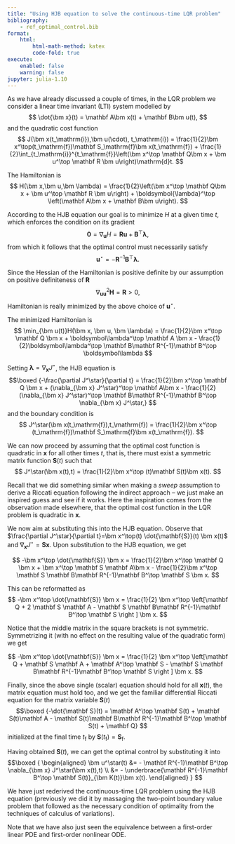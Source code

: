 ```yaml
---
title: "Using HJB equation to solve the continuous-time LQR problem"
bibliography: 
    - ref_optimal_control.bib
format:
    html:
        html-math-method: katex
        code-fold: true
execute:
    enabled: false
    warning: false
jupyter: julia-1.10
---
```


As we have already discussed a couple of times, in the LQR problem we consider a linear time invariant (LTI) system modelled by
$$
\dot{\bm x}(t) = \mathbf A\bm x(t) + \mathbf B\bm u(t),
$$
and the quadratic cost function
$$
J(\bm x(t_\mathrm{i}),\bm u(\cdot), t_\mathrm{i}) = \frac{1}{2}\bm x^\top(t_\mathrm{f})\mathbf S_\mathrm{f}\bm x(t_\mathrm{f}) + \frac{1}{2}\int_{t_\mathrm{i}}^{t_\mathrm{f}}\left(\bm x^\top \mathbf Q\bm x + \bm u^\top \mathbf R \bm u\right)\mathrm{d}t.
$$

The Hamiltonian is
$$
H(\bm x,\bm u,\bm \lambda) = \frac{1}{2}\left(\bm x^\top \mathbf Q\bm x + \bm u^\top \mathbf R \bm u\right) + \boldsymbol{\lambda}^\top \left(\mathbf A\bm x + \mathbf B\bm u\right).
$$

According to the HJB equation our goal is to minimize $H$ at a given time $t$, which enforces the condition on its gradient 
$$
\mathbf 0 = \nabla_{\bm u} H = \mathbf R\bm u + \mathbf B^\top \boldsymbol\lambda,
$$
from which it follows that the optimal control must necessarily satisfy 
$$
\bm u^\star = -\mathbf R^{-1} \mathbf B^\top \boldsymbol\lambda.
$$

Since the Hessian of the Hamiltonian is positive definite by our assumption on positive definiteness of $\mathbf R$
$$
\nabla_{\bm u \bm u}^2 \mathbf H = \mathbf R > 0,
$$
Hamiltonian is really minimized by the above choice of $\bm u^\star$.

The minimized Hamiltonian is
$$
\min_{\bm u(t)}H(\bm x, \bm u, \bm \lambda) = \frac{1}{2}\bm x^\top \mathbf Q \bm x + \boldsymbol\lambda^\top \mathbf A \bm x - \frac{1}{2}\boldsymbol\lambda^\top \mathbf B\mathbf R^{-1}\mathbf B^\top \boldsymbol\lambda
$$

Setting $\boldsymbol\lambda = \nabla_{\bm x} J^\star$, the HJB equation is
$$\boxed
{-\frac{\partial J^\star}{\partial t} = \frac{1}{2}\bm x^\top \mathbf Q \bm x + (\nabla_{\bm x} J^\star)^\top \mathbf A\bm x - \frac{1}{2}(\nabla_{\bm x} J^\star)^\top \mathbf B\mathbf R^{-1}\mathbf B^\top \nabla_{\bm x} J^\star,}
$$
and the boundary condition is
$$
J^\star(\bm x(t_\mathrm{f}),t_\mathrm{f}) = \frac{1}{2}\bm x^\top (t_\mathrm{f})\mathbf S_\mathrm{f}\bm x(t_\mathrm{f}).
$$

We can now proceed by assuming that the optimal cost function is quadratic in $\bm x$ for all other times $t$, that is, there must exist a symmetric matrix function $\mathbf S(t)$ such that
$$
J^\star(\bm x(t),t) = \frac{1}{2}\bm x^\top (t)\mathbf S(t)\bm x(t).
$$

:::{.callout-note}
Recall that we did something similar when making a *sweep* assumption to derive a Riccati equation following the indirect approach – we just make an inspired guess and see if it works. Here the inspiration comes from the observation made elsewhere, that the optimal cost function in the LQR problem is quadratic in $\bm x$.
:::

We now aim at substituting this into the HJB equation. Observe that $\frac{\partial J^\star}{\partial t}=\bm x^\top(t) \dot{\mathbf{S}}(t) \bm x(t)$ and $\nabla_{\bm x} J^\star = \mathbf S \bm x$. Upon substitution to the HJB equation, we get

$$
-\bm x^\top \dot{\mathbf{S}} \bm x = \frac{1}{2}\bm x^\top \mathbf Q \bm x + \bm x^\top \mathbf S \mathbf A\bm x - \frac{1}{2}\bm x^\top \mathbf S \mathbf B\mathbf R^{-1}\mathbf B^\top \mathbf S \bm x.
$$

This can be reformatted as
$$
-\bm x^\top \dot{\mathbf{S}} \bm x = \frac{1}{2} \bm x^\top \left[\mathbf Q + 2 \mathbf S \mathbf A - \mathbf S \mathbf B\mathbf R^{-1}\mathbf B^\top \mathbf S \right ] \bm x.
$$

Notice that the middle matrix in the square brackets is not symmetric. Symmetrizing it (with no effect on the resulting value of the quadratic form) we get

$$
-\bm x^\top \dot{\mathbf{S}} \bm x = \frac{1}{2} \bm x^\top \left[\mathbf Q + \mathbf S \mathbf A + \mathbf A^\top \mathbf S  - \mathbf S \mathbf B\mathbf R^{-1}\mathbf B^\top \mathbf S \right ] \bm x.
$$

Finally, since the above single (scalar) equation should hold for all $\bm x(t)$, the matrix equation must hold too, and we get the familiar differential Riccati equation for the matrix variable $\mathbf S(t)$
$$\boxed
{-\dot{\mathbf S}(t) = \mathbf A^\top \mathbf S(t) + \mathbf S(t)\mathbf A - \mathbf S(t)\mathbf B\mathbf R^{-1}\mathbf B^\top \mathbf S(t) + \mathbf Q}
$$
initialized at the final time $t_\mathrm{f}$ by $\mathbf S(t_\mathrm{f}) = \mathbf S_\mathrm{f}$.

Having obtained $\mathbf S(t)$, we can get the optimal control by substituting it into 
$$\boxed
{
\begin{aligned}
    \bm u^\star(t) &= - \mathbf R^{-1}\mathbf B^\top \nabla_{\bm x} J^\star(\bm x(t),t) \\
                   &= - \underbrace{\mathbf R^{-1}\mathbf B^\top \mathbf S(t)}_{\bm K(t)}\bm x(t).
\end{aligned}
}
$$

We have just rederived the continuous-time LQR problem using the HJB equation (previously we did it by massaging the two-point boundary value problem that followed as the necessary condition of optimality from the techniques of calculus of variations).

Note that we have also just seen the equivalence between a first-order linear PDE and first-order nonlinear ODE. 